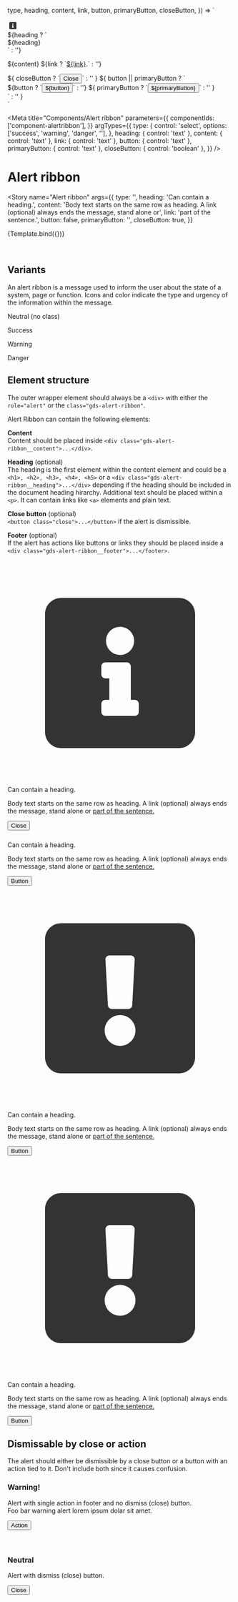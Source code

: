 
  type,
  heading,
  content,
  link,
  button,
  primaryButton,
  closeButton,
}) => `
  <div role="alert" class="${type}">
    <i>
      <svg width="24" height="24" viewBox="0 0 24 24" fill="none" xmlns="http://www.w3.org/2000/svg">
      <path d="M18.2857 4H5.71429C4.7675 4 4 4.7675 4 5.71429V18.2857C4 19.2325 4.7675 20 5.71429 20H18.2857C19.2325 20 20 19.2325 20 18.2857V5.71429C20 4.7675 19.2325 4 18.2857 4ZM12 7.07143C12.8284 7.07143 13.5 7.743 13.5 8.57143C13.5 9.39986 12.8284 10.0714 12 10.0714C11.1716 10.0714 10.5 9.39986 10.5 8.57143C10.5 7.743 11.1716 7.07143 12 7.07143ZM14 16.1429C14 16.3795 13.8081 16.5714 13.5714 16.5714H10.4286C10.1919 16.5714 10 16.3795 10 16.1429V15.2857C10 15.049 10.1919 14.8571 10.4286 14.8571H10.8571V12.5714H10.4286C10.1919 12.5714 10 12.3795 10 12.1429V11.2857C10 11.049 10.1919 10.8571 10.4286 10.8571H12.7143C12.951 10.8571 13.1429 11.049 13.1429 11.2857V14.8571H13.5714C13.8081 14.8571 14 15.049 14 15.2857V16.1429Z" fill="#333333"/>
      </svg>
    </i>
    <div>
      ${heading ? `<div class="gds-alert-ribbon__heading">${heading}</div>` : ''}
      <p>
        ${content}
        ${link ? `<a href="#">${link}</a>.` : ''}
      </p>
    </div>
    ${
      closeButton
        ? `<button class="close" type="button"><span class="sr-only">Close</span><i></i></button>`
        : ''
    }
    ${
      button || primaryButton
        ? `<div class="gds-alert-ribbon__footer">
        ${button ? `<button type="button">${button}</button>` : ''}
        ${
          primaryButton
            ? `<button type="button" class="primary">${primaryButton}</button>`
            : ''
        }
     </div>`
        : ''
    }
  </div>
`

<Meta
  title="Components/Alert ribbon"
  parameters={{
    componentIds: ['component-alertribbon'],
  }}
  argTypes={{
    type: {
      control: 'select',
      options: ['success', 'warning', 'danger', ''],
    },
    heading: { control: 'text' },
    content: { control: 'text' },
    link: { control: 'text' },
    button: { control: 'text' },
    primaryButton: { control: 'text' },
    closeButton: { control: 'boolean' },
  }}
/>

<style>
  {`
  [role="alert"] + [role="alert"] {
    margin-top: 1.5rem;
  }`}
</style>

# Alert ribbon

<Story
  name="Alert ribbon"
  args={{
    type: '',
    heading: 'Can contain a heading.',
    content:
      'Body text starts on the same row as heading. A link (optional) always ends the message, stand alone or',
    link: 'part of the sentence.',
    button: false,
    primaryButton: '',
    closeButton: true,
  }}
>
  {Template.bind({})}
</Story>

<br />

## Variants

An alert ribbon is a message used to inform the user about the state of a system, page or function. Icons and color indicate the type and urgency of the information within the message.

<Canvas>
  <div>
    <div class="gds-alert-ribbon">
      <p>Neutral (no class)</p>
    </div>
  </div>
  <div class="gds-alert-ribbon success">
    <div>
      <p>Success</p>
    </div>
  </div>
  <div class="gds-alert-ribbon warning">
    <div>
      <p>Warning</p>
    </div>
  </div>
  <div class="gds-alert-ribbon danger">
    <div>
      <p>Danger</p>
    </div>
  </div>
</Canvas>

## Element structure

The outer wrapper element should always be a `<div>` with either the `role="alert"` or the `class="gds-alert-ribbon"`.

Alert Ribbon can contain the following elements:

**Content**<br/>
Content should be placed inside `<div class="gds-alert-ribbon__content">...</div>`.

**Heading** (optional)<br/>
The heading is the first element within the content element and could be a `<h1>, <h2>, <h3>, <h4>, <h5>` or a `<div class="gds-alert-ribbon__heading">...</div>` depending if the heading should be included in the document heading hirarchy. Additional text should be placed within a `<p>`. It can contain links like `<a>` elements and plain text.

**Close button** (optional)<br/>
`<button class="close">...</button>` if the alert is dismissible.

**Footer** (optional)<br/>
If the alert has actions like buttons or links they should be placed inside a `<div class="gds-alert-ribbon__footer">...</footer>`.

<Canvas>
  <div>
    <div class="gds-alert-ribbon">
      <i>
        <svg viewBox="0 0 24 24" fill="none" xmlns="http://www.w3.org/2000/svg">
          <path
            d="M18.2857 4H5.71429C4.7675 4 4 4.7675 4 5.71429V18.2857C4 19.2325 4.7675 20 5.71429 20H18.2857C19.2325 20 20 19.2325 20 18.2857V5.71429C20 4.7675 19.2325 4 18.2857 4ZM12 7.07143C12.8284 7.07143 13.5 7.743 13.5 8.57143C13.5 9.39986 12.8284 10.0714 12 10.0714C11.1716 10.0714 10.5 9.39986 10.5 8.57143C10.5 7.743 11.1716 7.07143 12 7.07143ZM14 16.1429C14 16.3795 13.8081 16.5714 13.5714 16.5714H10.4286C10.1919 16.5714 10 16.3795 10 16.1429V15.2857C10 15.049 10.1919 14.8571 10.4286 14.8571H10.8571V12.5714H10.4286C10.1919 12.5714 10 12.3795 10 12.1429V11.2857C10 11.049 10.1919 10.8571 10.4286 10.8571H12.7143C12.951 10.8571 13.1429 11.049 13.1429 11.2857V14.8571H13.5714C13.8081 14.8571 14 15.049 14 15.2857V16.1429Z"
            fill="#333333"
          />
        </svg>
      </i>
      <div class="gds-alert-ribbon__content">
        <div class="gds-alert-ribbon__heading">Can contain a heading.</div>
        <p>
          Body text starts on the same row as heading. A link (optional) always
          ends the message, stand alone or <a href="#">part of the sentence.</a>
        </p>
      </div>
      <button class="close">
        <span class="sr-only">Close</span>
        <i></i>
      </button>
    </div>
    <div class="gds-alert-ribbon success">
      <i>
        <svg
          width="24"
          height="24"
          viewBox="0 0 24 24"
          fill="none"
          xmlns="http://www.w3.org/2000/svg"
        >
          <path
            d="M17.6203 6.60836L9.40014 14.8285L6.37976 11.8081C6.23332 11.6617 5.99588 11.6617 5.84942 11.8081L4.96554 12.692C4.8191 12.8384 4.8191 13.0759 4.96554 13.2223L9.13495 17.3917C9.28138 17.5382 9.51882 17.5382 9.66529 17.3917L19.0344 8.02258C19.1809 7.87614 19.1809 7.63871 19.0344 7.49224L18.1506 6.60836C18.0041 6.46193 17.7667 6.46193 17.6203 6.60836Z"
            fill="white"
          />
        </svg>
      </i>
      <div class="gds-alert-ribbon__content">
        <div class="gds-alert-ribbon__heading">Can contain a heading.</div>
        <p>
          Body text starts on the same row as heading. A link (optional) always
          ends the message, stand alone or <a href="#">part of the sentence.</a>
        </p>
      </div>
      <div class="gds-alert-ribbon__footer">
        <button>Button</button>
      </div>
    </div>
    <div class="gds-alert-ribbon warning">
      <i>
        <svg
          viewBox="0 0 24 24"
          fill="none"
          xmlns="http://www.w3.org/2000/svg"
          aria-hidden="true"
          focusable="false"
        >
          <path
            fillRule="evenodd"
            clipRule="evenodd"
            d="M18.2857 4H5.71429C4.7675 4 4 4.7675 4 5.71429V18.2857C4 19.2325 4.7675 20 5.71429 20H18.2857C19.2325 20 20 19.2325 20 18.2857V5.71429C20 4.7675 19.2325 4 18.2857 4ZM10.8682 7.42857H13.1318C13.3777 7.42857 13.5731 7.635 13.5597 7.8805L13.2948 12.7376C13.2824 12.9649 13.0945 13.1429 12.8669 13.1429H11.1331C10.9055 13.1429 10.7176 12.9649 10.7052 12.7376L10.4402 7.8805C10.4269 7.635 10.6223 7.42857 10.8682 7.42857ZM12 17.0714C11.0927 17.0714 10.3571 16.3359 10.3571 15.4286C10.3571 14.5213 11.0927 13.7857 12 13.7857C12.9073 13.7857 13.6429 14.5213 13.6429 15.4286C13.6429 16.3359 12.9073 17.0714 12 17.0714Z"
            fill="#333333"
          />
        </svg>
      </i>
      <div class="gds-alert-ribbon__content">
        <div class="gds-alert-ribbon__heading">Can contain a heading.</div>
        <p>
          Body text starts on the same row as heading. A link (optional) always
          ends the message, stand alone or <a href="#">part of the sentence.</a>
        </p>
      </div>
      <footer>
        <button>Button</button>
      </footer>
    </div>
    <div class="gds-alert-ribbon danger">
      <i>
        <svg
          viewBox="0 0 24 24"
          fill="none"
          xmlns="http://www.w3.org/2000/svg"
          aria-hidden="true"
          focusable="false"
        >
          <path
            fillRule="evenodd"
            clipRule="evenodd"
            d="M18.2857 4H5.71429C4.7675 4 4 4.7675 4 5.71429V18.2857C4 19.2325 4.7675 20 5.71429 20H18.2857C19.2325 20 20 19.2325 20 18.2857V5.71429C20 4.7675 19.2325 4 18.2857 4ZM10.8682 7.42857H13.1318C13.3777 7.42857 13.5731 7.635 13.5597 7.8805L13.2948 12.7376C13.2824 12.9649 13.0945 13.1429 12.8669 13.1429H11.1331C10.9055 13.1429 10.7176 12.9649 10.7052 12.7376L10.4402 7.8805C10.4269 7.635 10.6223 7.42857 10.8682 7.42857ZM12 17.0714C11.0927 17.0714 10.3571 16.3359 10.3571 15.4286C10.3571 14.5213 11.0927 13.7857 12 13.7857C12.9073 13.7857 13.6429 14.5213 13.6429 15.4286C13.6429 16.3359 12.9073 17.0714 12 17.0714Z"
            fill="#333333"
          />
        </svg>
      </i>
      <div class="gds-alert-ribbon__content">
        <div class="gds-alert-ribbon__heading">Can contain a heading.</div>
        <p>
          Body text starts on the same row as heading. A link (optional) always
          ends the message, stand alone or <a href="#">part of the sentence.</a>
        </p>
      </div>
      <div class="gds-alert-ribbon__footer">
        <button>Button</button>
      </div>
    </div>
  </div>
</Canvas>

## Dismissable by close or action

The alert should either be dismissible by a close button or a button with an action tied to it. Don't include both since it causes confusion.

<Canvas>
  <div>
    <div role="alert" class="warning">
      <div>
        <h3>Warning!</h3>
        <p>
          Alert with single action in footer and no dismiss (close) button.
          <br />
          Foo bar warning alert lorem ipsum dolar sit amet.
        </p>
      </div>
      <footer>
        <button type="button">Action</button>
      </footer>
    </div>
    <br />
    <br />
    <div role="alert">
      <div>
        <h3>Neutral</h3>
        <p>Alert with dismiss (close) button.</p>
      </div>
      <button class="close" type="button">
        <span class="sr-only">Close</span>
        <i></i>
      </button>
    </div>
  </div>
</Canvas>
